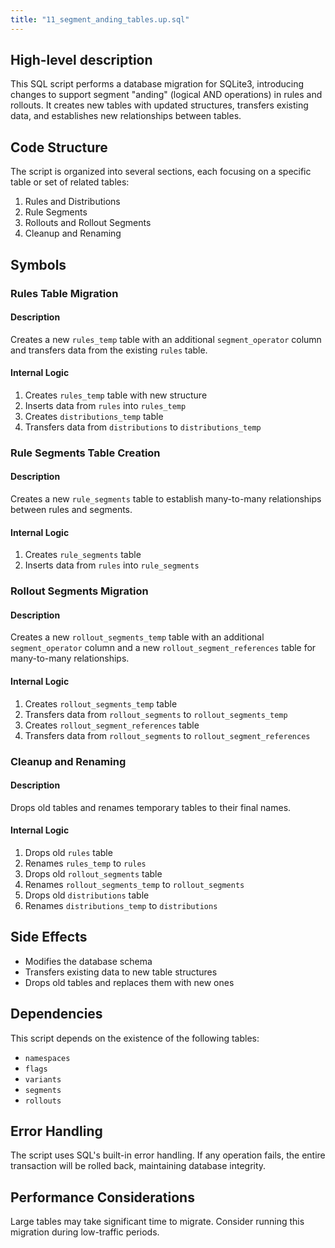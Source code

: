 ```yaml
---
title: "11_segment_anding_tables.up.sql"
---
```


## High-level description
This SQL script performs a database migration for SQLite3, introducing changes to support segment "anding" (logical AND operations) in rules and rollouts. It creates new tables with updated structures, transfers existing data, and establishes new relationships between tables.

## Code Structure
The script is organized into several sections, each focusing on a specific table or set of related tables:
1. Rules and Distributions
2. Rule Segments
3. Rollouts and Rollout Segments
4. Cleanup and Renaming

## Symbols

### Rules Table Migration
#### Description
Creates a new `rules_temp` table with an additional `segment_operator` column and transfers data from the existing `rules` table.

#### Internal Logic
1. Creates `rules_temp` table with new structure
2. Inserts data from `rules` into `rules_temp`
3. Creates `distributions_temp` table
4. Transfers data from `distributions` to `distributions_temp`

### Rule Segments Table Creation
#### Description
Creates a new `rule_segments` table to establish many-to-many relationships between rules and segments.

#### Internal Logic
1. Creates `rule_segments` table
2. Inserts data from `rules` into `rule_segments`

### Rollout Segments Migration
#### Description
Creates a new `rollout_segments_temp` table with an additional `segment_operator` column and a new `rollout_segment_references` table for many-to-many relationships.

#### Internal Logic
1. Creates `rollout_segments_temp` table
2. Transfers data from `rollout_segments` to `rollout_segments_temp`
3. Creates `rollout_segment_references` table
4. Transfers data from `rollout_segments` to `rollout_segment_references`

### Cleanup and Renaming
#### Description
Drops old tables and renames temporary tables to their final names.

#### Internal Logic
1. Drops old `rules` table
2. Renames `rules_temp` to `rules`
3. Drops old `rollout_segments` table
4. Renames `rollout_segments_temp` to `rollout_segments`
5. Drops old `distributions` table
6. Renames `distributions_temp` to `distributions`

## Side Effects
- Modifies the database schema
- Transfers existing data to new table structures
- Drops old tables and replaces them with new ones

## Dependencies
This script depends on the existence of the following tables:
- `namespaces`
- `flags`
- `variants`
- `segments`
- `rollouts`

## Error Handling
The script uses SQL's built-in error handling. If any operation fails, the entire transaction will be rolled back, maintaining database integrity.

## Performance Considerations
Large tables may take significant time to migrate. Consider running this migration during low-traffic periods.